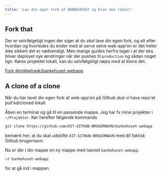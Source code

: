 ```yaml
---
title: 'Lav din egen fork af BANKEHUSET og klon den lokalt'
---
```


## Fork that
Der er selvfølgeligt ingen der siger at du *skal* lave din egen fork, og alt efter hvordan og hvorledes du ender med at serve selve web-app'en er det heller ikke sikkert det er nødvendigt. Men mange guides herfra tager i at der eks. bliver deployet nye ændringer når der pushes til `production` og sådan noget lign. Køres projektet lokalt, kan du selvfølgeligt nøjes med at klone det.

[Fork @mikkelrask/bankehuset-webapp](https://github.com/mikkelrask/bankehuset-webapp/fork)

## A clone of a clone
Når du har lavet din egen fork af web-app'en på Github skal vi have repo'et pull'ed/cloned lokalt

Åben en terminal og gå til en passende mappe. Jeg har fx mine projekter i `~/Projekter`.
Kør herefter følgende kommando

```bash
git clone https://github.com/DIT-GITHUB-BRUGERNAVN/bankehuset-webapp
```
bemærk her, at du skal udskifte `DIT-GITHUB-BRUGERNAVN` med dit faktisk Github brugernavn.

Nu er der i din mappe en ny mappe med navnet `bankehuset-webapp`.
```bash
cd bankehuset-webapp
```
for at gå ind i mappen.